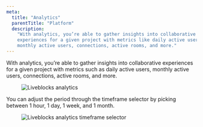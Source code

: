 ```yaml
---
meta:
  title: "Analytics"
  parentTitle: "Platform"
  description:
    "With analytics, you’re able to gather insights into collaborative
    experiences for a given project with metrics like daily active users,
    monthly active users, connections, active rooms, and more."
---
```


With analytics, you’re able to gather insights into collaborative experiences
for a given project with metrics such as daily active users, monthly active
users, connections, active rooms, and more.

<Figure>
  <Image
    src="/assets/analytics/analytics.jpg"
    alt="Liveblocks analytics"
    width={768}
    height={406}
  />
</Figure>

You can adjust the period through the timeframe selector by picking between 1
hour, 1 day, 1 week, and 1 month.

<Figure>
  <Image
    src="/assets/analytics/analytics-timeframe.jpg"
    alt="Liveblocks analytics timeframe selector"
    width={768}
    height={406}
  />
</Figure>
